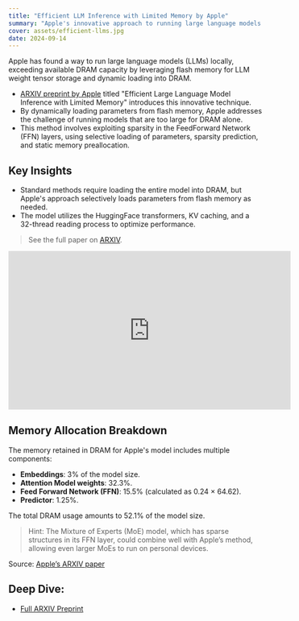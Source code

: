 ```yaml
---
title: "Efficient LLM Inference with Limited Memory by Apple"
summary: "Apple's innovative approach to running large language models locally, using flash memory and dynamic parameter loading to exceed DRAM limitations."
cover: assets/efficient-llms.jpg
date: 2024-09-14
---
```


Apple has found a way to run large language models (LLMs) locally, exceeding available DRAM capacity by leveraging flash memory for LLM weight tensor storage and dynamic loading into DRAM.

- [ARXIV preprint by Apple](https://lnkd.in/gxASDYJX) titled "Efficient Large Language Model Inference with Limited Memory" introduces this innovative technique.
- By dynamically loading parameters from flash memory, Apple addresses the challenge of running models that are too large for DRAM alone.
- This method involves exploiting sparsity in the FeedForward Network (FFN) layers, using selective loading of parameters, sparsity prediction, and static memory preallocation.

## Key Insights

- Standard methods require loading the entire model into DRAM, but Apple's approach selectively loads parameters from flash memory as needed.
- The model utilizes the HuggingFace transformers, KV caching, and a 32-thread reading process to optimize performance.

> See the full paper on [ARXIV](https://lnkd.in/gxASDYJX).

<iframe width="560" height="315" src="https://www.youtube.com/embed/nI3uYT3quxQ?si=TRD-2-tpR1T7Wb-n" title="YouTube video player" frameborder="0" allow="accelerometer; autoplay; clipboard-write; encrypted-media; gyroscope; picture-in-picture; web-share" referrerpolicy="strict-origin-when-cross-origin" allowfullscreen></iframe>

## Memory Allocation Breakdown

The memory retained in DRAM for Apple's model includes multiple components:

- **Embeddings**: 3% of the model size.
- **Attention Model weights**: 32.3%.
- **Feed Forward Network (FFN)**: 15.5% (calculated as 0.24 × 64.62).
- **Predictor**: 1.25%.

The total DRAM usage amounts to 52.1% of the model size.

> Hint: The Mixture of Experts (MoE) model, which has sparse structures in its FFN layer, could combine well with Apple’s method, allowing even larger MoEs to run on personal devices.

Source: [Apple’s ARXIV paper](https://lnkd.in/gXtXtubx)

## Deep Dive:

- [Full ARXIV Preprint](https://lnkd.in/gxASDYJX)